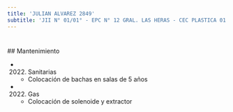 ```yaml
---
title: 'JULIAN ALVAREZ 2849'
subtitle: 'JII N° 01/01° - EPC N° 12 GRAL. LAS HERAS - CEC PLASTICA 01'
---
```


#


 ## Mantenimiento

*  (2022) Sanitarias 
    + Colocación de bachas en salas de 5 años

*  (2022) Gas 
    + Colocación de solenoide y extractor



